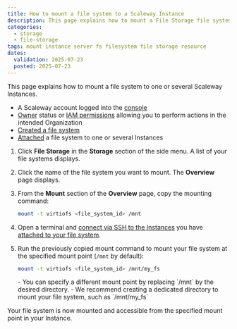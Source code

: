 ```yaml
---
title: How to mount a file system to a Scaleway Instance
description: This page explains how to mount a File Storage file system to one or several Scaleway Instances using the Scaleway console
categories:
  - storage
  - file-storage
tags: mount instance server fs filesystem file storage resource
dates:
  validation: 2025-07-23
  posted: 2025-07-23
---
```



This page explains how to mount a file system to one or several Scaleway Instances.

<Requirements />

- A Scaleway account logged into the [console](https://console.scaleway.com)
- [Owner](/iam/concepts/#owner) status or [IAM permissions](/iam/concepts/#permission) allowing you to perform actions in the intended Organization
- [Created a file system](/file-system/how-to/create-file-system/)
- [Attached](/file-storage/how-to/attach-file-system/) a file system to one or several Instances

1. Click **File Storage** in the **Storage** section of the side menu. A list of your file systems displays.

2. Click the name of the file system you want to mount. The **Overview** page displays.

3. From the **Mount** section of the **Overview** page, copy the mounting command:

    ```sh
    mount -t virtiofs <file_system_id> /mnt
    ```

4. Open a terminal and [connect via SSH to the Instances](/instances/how-to/connect-to-instance/) you have [attached to your file system](/file-storage/how-to/attach-file-system/).

5. Run the previously copied mount command to mount your file system at the specified mount point (`/mnt` by default):

    ```sh
    mount -t virtiofs <file_system_id> /mnt/my_fs
    ```

    <Message type="important">
    - You can specify a different mount point by replacing `/mnt` by the desired directory.
    - We recommend creating a dedicated directory to mount your file system, such as `/mnt/my_fs`
    </Message>

Your file system is now mounted and accessible from the specified mount point in your Instance.
